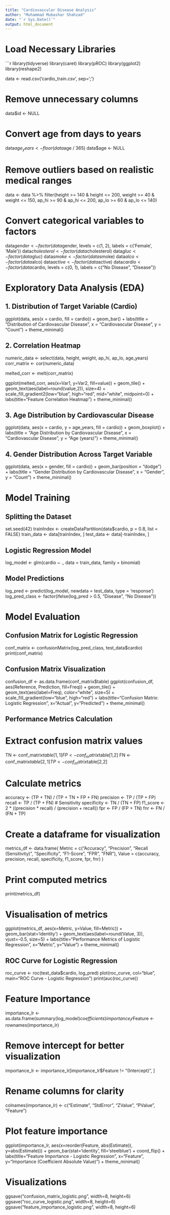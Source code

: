 ---
title: "Cardiovascular Disease Analysis"
author: "Muhammad Mubashar Shahzad"
date: "`r Sys.Date()`"
output: html_document
---

# Load Necessary Libraries

```{r setup, message=FALSE, warning=FALSE}
library(tidyverse)
library(caret)
library(pROC)
library(ggplot2)
library(reshape2)

data <- read.csv('cardio_train.csv', sep=';')

# Remove unnecessary columns
data$id <- NULL

# Convert age from days to years
data$age_years <- floor(data$age / 365)
data$age <- NULL

# Remove outliers based on realistic medical ranges
data <- data %>%
  filter(height >= 140 & height <= 200, 
         weight >= 40 & weight <= 150, 
         ap_hi >= 90 & ap_hi <= 200, 
         ap_lo >= 60 & ap_lo <= 140)

# Convert categorical variables to factors
data$gender <- factor(data$gender, levels = c(1, 2), labels = c('Female', 'Male'))
data$cholesterol <- factor(data$cholesterol)
data$gluc <- factor(data$gluc)
data$smoke <- factor(data$smoke)
data$alco <- factor(data$alco)
data$active <- factor(data$active)
data$cardio <- factor(data$cardio, levels = c(0, 1), labels = c("No Disease", "Disease"))

# Exploratory Data Analysis (EDA)

## 1. Distribution of Target Variable (Cardio)
ggplot(data, aes(x = cardio, fill = cardio)) +
  geom_bar() +
  labs(title = "Distribution of Cardiovascular Disease", x = "Cardiovascular Disease", y = "Count") +
  theme_minimal()

## 2. Correlation Heatmap
numeric_data <- select(data, height, weight, ap_hi, ap_lo, age_years)
corr_matrix <- cor(numeric_data)

melted_corr <- melt(corr_matrix)

ggplot(melted_corr, aes(x=Var1, y=Var2, fill=value)) +
  geom_tile() +
  geom_text(aes(label=round(value,2)), size=4) +
  scale_fill_gradient2(low="blue", high="red", mid="white", midpoint=0) +
  labs(title="Feature Correlation Heatmap") +
  theme_minimal()

## 3. Age Distribution by Cardiovascular Disease

ggplot(data, aes(x = cardio, y = age_years, fill = cardio)) +
  geom_boxplot() +
  labs(title = "Age Distribution by Cardiovascular Disease", x = "Cardiovascular Disease", y = "Age (years)") +
  theme_minimal()

## 4. Gender Distribution Across Target Variable

ggplot(data, aes(x = gender, fill = cardio)) +
  geom_bar(position = "dodge") +
  labs(title = "Gender Distribution by Cardiovascular Disease", x = "Gender", y = "Count") +
  theme_minimal()

# Model Training

## Splitting the Dataset

set.seed(42)
trainIndex <- createDataPartition(data$cardio, p = 0.8, list = FALSE)
train_data <- data[trainIndex, ]
test_data <- data[-trainIndex, ]

## Logistic Regression Model

log_model <- glm(cardio ~ ., data = train_data, family = binomial)

## Model Predictions

log_pred <- predict(log_model, newdata = test_data, type = 'response')
log_pred_class <- factor(ifelse(log_pred > 0.5, "Disease", "No Disease"))


# Model Evaluation

## Confusion Matrix for Logistic Regression

conf_matrix <- confusionMatrix(log_pred_class, test_data$cardio)
print(conf_matrix)

## Confusion Matrix Visualization

confusion_df <- as.data.frame(conf_matrix$table)
ggplot(confusion_df, aes(Reference, Prediction, fill=Freq)) +
  geom_tile() +
  geom_text(aes(label=Freq), color="white", size=5) +
  scale_fill_gradient(low="blue", high="red") +
  labs(title="Confusion Matrix: Logistic Regression", x="Actual", y="Predicted") +
  theme_minimal()

## Performance Metrics Calculation

# Extract confusion matrix values
TN <- conf_matrix$table[1,1]
FP <- conf_matrix$table[1,2]
FN <- conf_matrix$table[2,1]
TP <- conf_matrix$table[2,2]

# Calculate metrics
accuracy <- (TP + TN) / (TP + TN + FP + FN)
precision <- TP / (TP + FP)
recall <- TP / (TP + FN)  # Sensitivity
specificity <- TN / (TN + FP)
f1_score <- 2 * ((precision * recall) / (precision + recall))
fpr <- FP / (FP + TN)
fnr <- FN / (FN + TP)

# Create a dataframe for visualization
metrics_df <- data.frame(
  Metric = c("Accuracy", "Precision", "Recall (Sensitivity)", "Specificity", "F1-Score", "FPR", "FNR"),
  Value = c(accuracy, precision, recall, specificity, f1_score, fpr, fnr)
)

# Print computed metrics
print(metrics_df)

# Visualisation of metrics

ggplot(metrics_df, aes(x=Metric, y=Value, fill=Metric)) +
  geom_bar(stat='identity') +
  geom_text(aes(label=round(Value, 3)), vjust=-0.5, size=5) +
  labs(title="Performance Metrics of Logistic Regression", x="Metric", y="Value") +
  theme_minimal()



## ROC Curve for Logistic Regression

roc_curve <- roc(test_data$cardio, log_pred)
plot(roc_curve, col="blue", main="ROC Curve - Logistic Regression")
print(auc(roc_curve))

# Feature Importance

importance_lr <- as.data.frame(summary(log_model)$coefficients)
importance_lr$Feature <- rownames(importance_lr)

# Remove intercept for better visualization
importance_lr <- importance_lr[importance_lr$Feature != "(Intercept)", ]

# Rename columns for clarity
colnames(importance_lr) <- c("Estimate", "StdError", "ZValue", "PValue", "Feature")

# Plot feature importance
ggplot(importance_lr, aes(x=reorder(Feature, abs(Estimate)), y=abs(Estimate))) +
  geom_bar(stat='identity', fill='steelblue') +
  coord_flip() +
  labs(title="Feature Importance - Logistic Regression",
       x="Feature", y="Importance (Coefficient Absolute Value)") +
  theme_minimal()


# Visualizations

ggsave("confusion_matrix_logistic.png", width=8, height=6)
ggsave("roc_curve_logistic.png", width=8, height=6)
ggsave("feature_importance_logistic.png", width=8, height=6)










